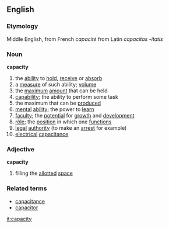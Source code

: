 ==English==
===Etymology===
Middle English, from French ''capacité'' from Latin ''capacitas -itatis'' 
===Noun===
'''capacity'''
# the [[ability]] to [[hold]], [[receive]] or [[absorb]]
# a [[measure]] of such ability; [[volume]]
# the [[maximum]] [[amount]] that can be held
# [[capability]]; the ability to perform some task
# the maximum that can be [[produce]]d
# [[mental]] [[ability]]; the power to [[learn]]
# [[faculty]]; the [[potential]] for [[growth]] and [[development]]
# [[rôle]]; the [[position]] in which one [[function]]s
# [[legal]] [[authority]] (to make an [[arrest]] for example)
# [[electrical]] [[capacitance]]

===Adjective===
'''capacity'''

# filling the [[allotted]] [[space]]

===Related terms===
*[[capacitance]]
*[[capacitor]]

[[it:capacity]]